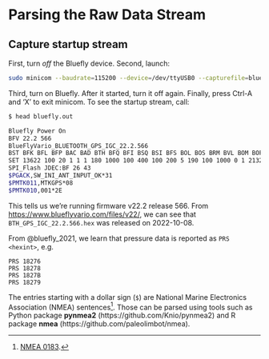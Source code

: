 # Parsing the Raw Data Stream

## Capture startup stream

First, turn _off_ the Bluefly device. Second, launch:

```sh
sudo minicom --baudrate=115200 --device=/dev/ttyUSB0 --capturefile=bluefly.out
```

Third, turn on Bluefly. After it started, turn it off again. Finally, press Ctrl-A and 'X' to exit minicom.  To see the startup stream, call:

```sh
$ head bluefly.out 

Bluefly Power On
BFV 22.2 566
BlueFlyVario_BLUETOOTH_GPS_IGC_22.2.566
BST BFK BFL BFP BAC BAD BTH BFQ BFI BSQ BSI BFS BOL BOS BRM BVL BOM BOF BQH BRB BPT BUR BLD BR2 BHV BHT BBZ BZT BSM BUP BTT BDM BQS BGL BSN BFN BMP BPN
SET 13622 100 20 1 1 1 180 1000 100 400 100 200 5 190 100 1000 0 1 21325 51 1 0 0 624 20 3600 0 60 100 0 2000 0 0 1 1511 93 50 "NKN"
SPI_Flash JDEC:BF 26 43
$PGACK,SW_INI_ANT_INPUT_OK*31
$PMTK011,MTKGPS*08
$PMTK010,001*2E
```

This tells us we're running firmware v22.2 release 566. From
<https://www.blueflyvario.com/files/v22/>, we can see that
`BTH_GPS_IGC_22.2.566.hex` was released on 2022-10-08.


From @bluefly_2021, we learn that pressure data is reported as `PRS
<hexint>`, e.g.

```
PRS 18276
PRS 18278
PRS 1827B
PRS 18279
```

The entries starting with a dollar sign (`$`) are National Marine
Electronics Association (NMEA) sentences[^1]. Those can be parsed
using tools such as Python package **pynmea2**
(https://github.com/Knio/pynmea2) and R package **nmea**
(https://github.com/paleolimbot/nmea).


[^1]: [NMEA 0183](https://en.wikipedia.org/wiki/NMEA_0183).


[Bluefly]: https://www.blueflyvario.com/
[BlueFlyVario]: https://www.blueflyvario.com/
[BlueFlyVario Android App]: https://www.blueflyvario.com/software/
[BFV Desktop Java Application]: https://www.blueflyvario.com/software/
